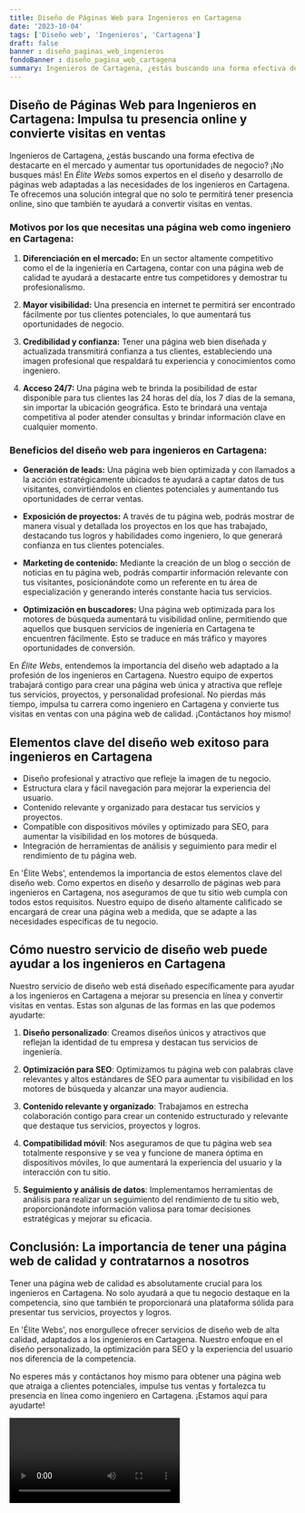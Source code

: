 ```yaml
---
title: Diseño de Páginas Web para Ingenieros en Cartagena
date: '2023-10-04'
tags: ['Diseño web', 'Ingenieros', 'Cartagena']
draft: false
banner : diseño_paginas_web_ingenieros
fondoBanner : diseño_pagina_web_cartagena
summary: Ingenieros de Cartagena, ¿estás buscando una forma efectiva de destacarte en el mercado y aumentar tus oportunidades de negocio? ¡No busques más! En Élite Webs somos expertos en el diseño y desarrollo de páginas web adaptadas a las necesidades de los ingenieros en Cartagena. Te ofrecemos una solución integral que no solo te permitirá tener presencia online, sino que también te ayudará a convertir visitas en ventas.
---
```


## **Diseño de Páginas Web para Ingenieros en Cartagena: Impulsa tu presencia online y convierte visitas en ventas**

Ingenieros de Cartagena, ¿estás buscando una forma efectiva de destacarte en el mercado y aumentar tus oportunidades de negocio? ¡No busques más! En *Élite Webs* somos expertos en el diseño y desarrollo de páginas web adaptadas a las necesidades de los ingenieros en Cartagena. Te ofrecemos una solución integral que no solo te permitirá tener presencia online, sino que también te ayudará a convertir visitas en ventas.

### **Motivos por los que necesitas una página web como ingeniero en Cartagena:**

1. **Diferenciación en el mercado:** En un sector altamente competitivo como el de la ingeniería en Cartagena, contar con una página web de calidad te ayudará a destacarte entre tus competidores y demostrar tu profesionalismo.

2. **Mayor visibilidad:** Una presencia en internet te permitirá ser encontrado fácilmente por tus clientes potenciales, lo que aumentará tus oportunidades de negocio.

3. **Credibilidad y confianza:** Tener una página web bien diseñada y actualizada transmitirá confianza a tus clientes, estableciendo una imagen profesional que respaldará tu experiencia y conocimientos como ingeniero.

4. **Acceso 24/7:** Una página web te brinda la posibilidad de estar disponible para tus clientes las 24 horas del día, los 7 días de la semana, sin importar la ubicación geográfica. Esto te brindará una ventaja competitiva al poder atender consultas y brindar información clave en cualquier momento.

### **Beneficios del diseño web para ingenieros en Cartagena:**

- **Generación de leads:** Una página web bien optimizada y con llamados a la acción estratégicamente ubicados te ayudará a captar datos de tus visitantes, convirtiéndolos en clientes potenciales y aumentando tus oportunidades de cerrar ventas.

- **Exposición de proyectos:** A través de tu página web, podrás mostrar de manera visual y detallada los proyectos en los que has trabajado, destacando tus logros y habilidades como ingeniero, lo que generará confianza en tus clientes potenciales.

- **Marketing de contenido:** Mediante la creación de un blog o sección de noticias en tu página web, podrás compartir información relevante con tus visitantes, posicionándote como un referente en tu área de especialización y generando interés constante hacia tus servicios.

- **Optimización en buscadores:** Una página web optimizada para los motores de búsqueda aumentará tu visibilidad online, permitiendo que aquellos que busquen servicios de ingeniería en Cartagena te encuentren fácilmente. Esto se traduce en más tráfico y mayores oportunidades de conversión.

En *Élite Webs*, entendemos la importancia del diseño web adaptado a la profesión de los ingenieros en Cartagena. Nuestro equipo de expertos trabajará contigo para crear una página web única y atractiva que refleje tus servicios, proyectos, y personalidad profesional. No pierdas más tiempo, impulsa tu carrera como ingeniero en Cartagena y convierte tus visitas en ventas con una página web de calidad. ¡Contáctanos hoy mismo!

<GifSeo />

<Cta />

## Elementos clave del diseño web exitoso para ingenieros en Cartagena

- Diseño profesional y atractivo que refleje la imagen de tu negocio.
- Estructura clara y fácil navegación para mejorar la experiencia del usuario.
- Contenido relevante y organizado para destacar tus servicios y proyectos.
- Compatible con dispositivos móviles y optimizado para SEO, para aumentar la visibilidad en los motores de búsqueda.
- Integración de herramientas de análisis y seguimiento para medir el rendimiento de tu página web.

En 'Élite Webs', entendemos la importancia de estos elementos clave del diseño web. Como expertos en diseño y desarrollo de páginas web para ingenieros en Cartagena, nos aseguramos de que tu sitio web cumpla con todos estos requisitos. Nuestro equipo de diseño altamente calificado se encargará de crear una página web a medida, que se adapte a las necesidades específicas de tu negocio.

## Cómo nuestro servicio de diseño web puede ayudar a los ingenieros en Cartagena

Nuestro servicio de diseño web está diseñado específicamente para ayudar a los ingenieros en Cartagena a mejorar su presencia en línea y convertir visitas en ventas. Estas son algunas de las formas en las que podemos ayudarte:

1. **Diseño personalizado**: Creamos diseños únicos y atractivos que reflejan la identidad de tu empresa y destacan tus servicios de ingeniería.

2. **Optimización para SEO**: Optimizamos tu página web con palabras clave relevantes y altos estándares de SEO para aumentar tu visibilidad en los motores de búsqueda y alcanzar una mayor audiencia.

3. **Contenido relevante y organizado**: Trabajamos en estrecha colaboración contigo para crear un contenido estructurado y relevante que destaque tus servicios, proyectos y logros.

4. **Compatibilidad móvil**: Nos aseguramos de que tu página web sea totalmente responsive y se vea y funcione de manera óptima en dispositivos móviles, lo que aumentará la experiencia del usuario y la interacción con tu sitio.

5. **Seguimiento y análisis de datos**: Implementamos herramientas de análisis para realizar un seguimiento del rendimiento de tu sitio web, proporcionándote información valiosa para tomar decisiones estratégicas y mejorar su eficacia.

## Conclusión: La importancia de tener una página web de calidad y contratarnos a nosotros

Tener una página web de calidad es absolutamente crucial para los ingenieros en Cartagena. No solo ayudará a que tu negocio destaque en la competencia, sino que también te proporcionará una plataforma sólida para presentar tus servicios, proyectos y logros.

En 'Élite Webs', nos enorgullece ofrecer servicios de diseño web de alta calidad, adaptados a los ingenieros en Cartagena. Nuestro enfoque en el diseño personalizado, la optimización para SEO y la experiencia del usuario nos diferencia de la competencia.

No esperes más y contáctanos hoy mismo para obtener una página web que atraiga a clientes potenciales, impulse tus ventas y fortalezca tu presencia en línea como ingeniero en Cartagena. ¡Estamos aquí para ayudarte!

<Video />

<CtaBot job='Ingenieros' city='Cartagena'/>

<Gmaps query='Cartagena+españa+maps' />